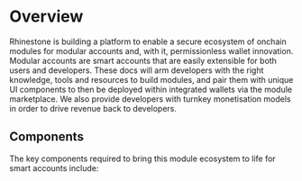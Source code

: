 # Overview

Rhinestone is building a platform to enable a secure ecosystem of onchain modules for modular accounts and, with it, permissionless wallet innovation. Modular accounts are smart accounts that are easily extensible for both users and developers. These docs will arm developers with the right knowledge, tools and resources to build modules, and pair them with unique UI components to then be deployed within integrated wallets via the module marketplace. We also provide developers with turnkey monetisation models in order to drive revenue back to developers.

## Components

The key components required to bring this module ecosystem to life for smart accounts include:

<ComponentsList />

<BuilderCommunity />
